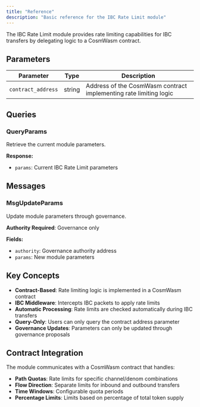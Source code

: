 ```yaml
---
title: "Reference"
description: "Basic reference for the IBC Rate Limit module"
---
```


The IBC Rate Limit module provides rate limiting capabilities for IBC transfers by delegating logic to a CosmWasm contract.

## Parameters

| Parameter | Type | Description |
| --- | --- | --- |
| `contract_address` | string | Address of the CosmWasm contract implementing rate limiting logic |

## Queries

### QueryParams
Retrieve the current module parameters.

**Response:**
- `params`: Current IBC Rate Limit parameters

## Messages

### MsgUpdateParams
Update module parameters through governance.

**Authority Required**: Governance only

**Fields:**
- `authority`: Governance authority address
- `params`: New module parameters

## Key Concepts

- **Contract-Based**: Rate limiting logic is implemented in a CosmWasm contract
- **IBC Middleware**: Intercepts IBC packets to apply rate limits
- **Automatic Processing**: Rate limits are checked automatically during IBC transfers
- **Query-Only**: Users can only query the contract address parameter
- **Governance Updates**: Parameters can only be updated through governance proposals

## Contract Integration

The module communicates with a CosmWasm contract that handles:
- **Path Quotas**: Rate limits for specific channel/denom combinations
- **Flow Direction**: Separate limits for inbound and outbound transfers
- **Time Windows**: Configurable quota periods
- **Percentage Limits**: Limits based on percentage of total token supply 